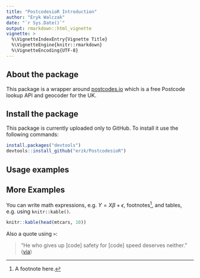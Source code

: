 ```yaml
---
title: "PostcodesioR Introduction"
author: "Eryk Walczak"
date: "`r Sys.Date()`"
output: rmarkdown::html_vignette
vignette: >
  %\VignetteIndexEntry{Vignette Title}
  %\VignetteEngine{knitr::rmarkdown}
  %\VignetteEncoding{UTF-8}
---
```


## About the package

This package is a wrapper around [postcodes.io](http://postcodes.io/) which is a free Postcode lookup API and geocoder for the UK.

## Install the package

This package is currently uploaded only to GitHub. To install it use the following commands:

```r
install.packages("devtools")
devtools::install_github("erzk/PostcodesioR")
```

## Usage examples

###

## More Examples

You can write math expressions, e.g. $Y = X\beta + \epsilon$, footnotes^[A footnote here.], and tables, e.g. using `knitr::kable()`.

```r
knitr::kable(head(mtcars, 10))
```

Also a quote using `>`:

> "He who gives up [code] safety for [code] speed deserves neither."
([via](https://twitter.com/hadleywickham/status/504368538874703872))
